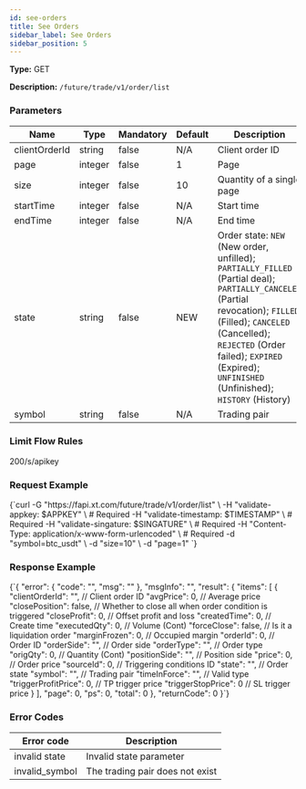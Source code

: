 ```yaml
---
id: see-orders
title: See Orders
sidebar_label: See Orders
sidebar_position: 5
---
```



**Type:** GET

**Description:** `/future/trade/v1/order/list`

### Parameters

| Name | Type | Mandatory | Default | Description | Ranges |
| --- | --- | --- | --- | --- | --- |
| clientOrderId | string | false | N/A | Client order ID |  |
| page | integer | false | 1 | Page |  |
| size | integer | false | 10 | Quantity of a single page |  |
| startTime | integer | false | N/A | Start time |  |
| endTime | integer | false | N/A | End time |  |
| state | string | false | NEW | Order state: `NEW` (New order, unfilled); `PARTIALLY_FILLED` (Partial deal); `PARTIALLY_CANCELED` (Partial revocation); `FILLED` (Filled); `CANCELED` (Cancelled); `REJECTED` (Order failed); `EXPIRED` (Expired); `UNFINISHED` (Unfinished); `HISTORY` (History) | PREV; NEXT |
| symbol | string | false | N/A | Trading pair |  |

### Limit Flow Rules

200/s/apikey

### Request Example

<CodeBlock language="bash" title="Request">
{`curl -G "https://fapi.xt.com/future/trade/v1/order/list" \
  -H "validate-appkey: $APPKEY" \  # Required
  -H "validate-timestamp: $TIMESTAMP" \  # Required
  -H "validate-singature: $SINGATURE" \  # Required
  -H "Content-Type: application/x-www-form-urlencoded" \  # Required
  -d "symbol=btc_usdt" \
  -d "size=10" \
  -d "page=1"
`}
</CodeBlock>

### Response Example

<CodeBlock language="json" title="Response">
  {`{
  "error": {
    "code": "",
    "msg": ""
  },
  "msgInfo": "",
  "result": {
    "items": [
      {
        "clientOrderId": "",        // Client order ID
        "avgPrice": 0,              // Average price
        "closePosition": false,     // Whether to close all when order condition is triggered
        "closeProfit": 0,           // Offset profit and loss
        "createdTime": 0,           // Create time
        "executedQty": 0,           // Volume (Cont)
        "forceClose": false,        // Is it a liquidation order
        "marginFrozen": 0,          // Occupied margin
        "orderId": 0,               // Order ID
        "orderSide": "",            // Order side
        "orderType": "",            // Order type
        "origQty": 0,               // Quantity (Cont)
        "positionSide": "",         // Position side
        "price": 0,                 // Order price
        "sourceId": 0,              // Triggering conditions ID
        "state": "",                // Order state
        "symbol": "",               // Trading pair
        "timeInForce": "",          // Valid type
        "triggerProfitPrice": 0,    // TP trigger price
        "triggerStopPrice": 0       // SL trigger price
      }
    ],
    "page": 0,
    "ps": 0,
    "total": 0
  },
  "returnCode": 0
}`}
</CodeBlock>

### Error Codes

| Error code | Description |
| --- | --- |
| invalid state | Invalid state parameter |
| invalid_symbol | The trading pair does not exist |